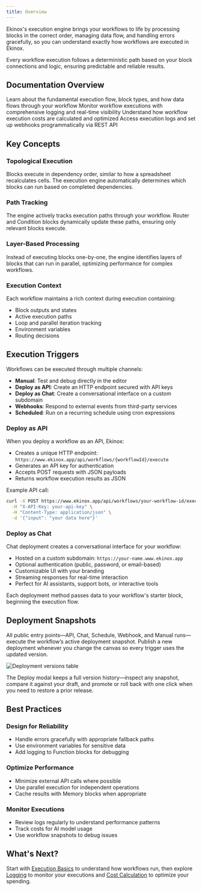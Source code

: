 ```yaml
---
title: Overview
---
```



Ekinox's execution engine brings your workflows to life by processing blocks in the correct order, managing data flow, and handling errors gracefully, so you can understand exactly how workflows are executed in Ekinox.

<Callout type="info">
  Every workflow execution follows a deterministic path based on your block connections and logic, ensuring predictable and reliable results.
</Callout>

## Documentation Overview

<Cards>
  <Card title="Execution Basics" href="/execution/basics">
    Learn about the fundamental execution flow, block types, and how data flows through your
    workflow
  </Card>

  <Card title="Logging" href="/execution/logging">
    Monitor workflow executions with comprehensive logging and real-time visibility
  </Card>

  <Card title="Cost Calculation" href="/execution/costs">
    Understand how workflow execution costs are calculated and optimized
  </Card>

  <Card title="External API" href="/execution/api">
    Access execution logs and set up webhooks programmatically via REST API
  </Card>
</Cards>

## Key Concepts

### Topological Execution
Blocks execute in dependency order, similar to how a spreadsheet recalculates cells. The execution engine automatically determines which blocks can run based on completed dependencies.

### Path Tracking
The engine actively tracks execution paths through your workflow. Router and Condition blocks dynamically update these paths, ensuring only relevant blocks execute.

### Layer-Based Processing
Instead of executing blocks one-by-one, the engine identifies layers of blocks that can run in parallel, optimizing performance for complex workflows.

### Execution Context
Each workflow maintains a rich context during execution containing:
- Block outputs and states
- Active execution paths
- Loop and parallel iteration tracking
- Environment variables
- Routing decisions

## Execution Triggers

Workflows can be executed through multiple channels:

- **Manual**: Test and debug directly in the editor
- **Deploy as API**: Create an HTTP endpoint secured with API keys
- **Deploy as Chat**: Create a conversational interface on a custom subdomain
- **Webhooks**: Respond to external events from third-party services
- **Scheduled**: Run on a recurring schedule using cron expressions

### Deploy as API

When you deploy a workflow as an API, Ekinox:
- Creates a unique HTTP endpoint: `https://www.ekinox.app/api/workflows/{workflowId}/execute`
- Generates an API key for authentication
- Accepts POST requests with JSON payloads
- Returns workflow execution results as JSON

Example API call:
```bash
curl -X POST https://www.ekinox.app/api/workflows/your-workflow-id/execute \
  -H "X-API-Key: your-api-key" \
  -H "Content-Type: application/json" \
  -d '{"input": "your data here"}'
```

### Deploy as Chat

Chat deployment creates a conversational interface for your workflow:
- Hosted on a custom subdomain: `https://your-name.www.ekinox.app`
- Optional authentication (public, password, or email-based)
- Customizable UI with your branding
- Streaming responses for real-time interaction
- Perfect for AI assistants, support bots, or interactive tools

Each deployment method passes data to your workflow's starter block, beginning the execution flow.

## Deployment Snapshots

All public entry points—API, Chat, Schedule, Webhook, and Manual runs—execute the workflow’s active deployment snapshot. Publish a new deployment whenever you change the canvas so every trigger uses the updated version.

<div className='flex justify-center my-6'>
  <Image
    src='/static/execution/deployment-versions-light.png'
    alt='Deployment versions table'
    width={500}
    height={280}
    className='rounded-xl border border-border shadow-sm'
  />
</div>

The Deploy modal keeps a full version history—inspect any snapshot, compare it against your draft, and promote or roll back with one click when you need to restore a prior release.

## Best Practices

### Design for Reliability
- Handle errors gracefully with appropriate fallback paths
- Use environment variables for sensitive data
- Add logging to Function blocks for debugging

### Optimize Performance
- Minimize external API calls where possible
- Use parallel execution for independent operations
- Cache results with Memory blocks when appropriate

### Monitor Executions
- Review logs regularly to understand performance patterns
- Track costs for AI model usage
- Use workflow snapshots to debug issues

## What's Next?

Start with [Execution Basics](/execution/basics) to understand how workflows run, then explore [Logging](/execution/logging) to monitor your executions and [Cost Calculation](/execution/costs) to optimize your spending.
